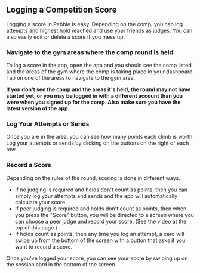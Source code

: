 

## Logging a Competition Score

<VideoPlaylist videoId="ojdUfqbO0es" />

Logging a score in Pebble is easy. Depending on the comp, you can log attempts and highest hold reached and use your friends as judges. You can also easily edit or delete a score if you mess up.

### Navigate to the gym areas where the comp round is held

To log a score in the app, open the app and you should see the comp listed and the areas of the gym where the comp is taking place in your dashboard. Tap on one of the areas to navigate to the gym area.

**If you don't see the comp and the areas it's held, the round may not have started yet, or you may be logged in with a different account than you were when you signed up for the comp. Also make sure you have the latest version of the app.**

<PhoneImageWrapper alt="Gym Area Nav" src={Bitmap11} />

### Log Your Attempts or Sends

Once you are in the area, you can see how many points each climb is worth. Log your attempts or sends by clicking on the buttons on the right of each row.

<PhoneImageWrapper alt="Log Attempts" src={Bitmap10} />

### Record a Score

Depending on the rules of the round, scoring is done in different ways.

- If no judging is required and holds don't count as points, then you can simply log your attempts and sends and the app will automatically calculate your score.
- If peer judging is required and holds don't count as points, then when you press the "Score" button, you will be directed to a screen where you can choose a peer judge and record your score. (See the video at the top of this page.)
- If holds count as points, then any time you log an attempt, a card will swipe up from the bottom of the screen with a button that asks if you want to record a score.

<PhoneImageWrapper alt="Send Swiper" src={Bitmap9} />

Once you've logged your score, you can see your score by swiping up on the session card in the bottom of the screen.

<PhoneImageWrapper alt="Send Swiper" src={Bitmap8} />
